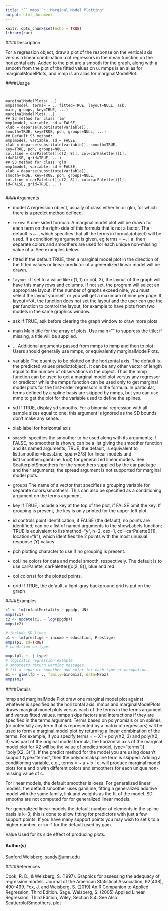 ---
title: "`` mmps``:  Marginal Model Plotting"
output: html_document
---

```{r setup, include=FALSE}
knitr::opts_chunk$set(echo = TRUE)
library(car)
```



####Description

For a regression object, draw a plot of the response on the vertical axis versus a linear combination
u of regressors in the mean function on the horizontal axis. Added to the plot are a smooth
for the graph, along with a smooth from the plot of the fitted values on u. mmps is an alias for
marginalModelPlots, and mmp is an alias for marginalModelPlot.

####Usage
<pre><code>

marginalModelPlots(...)
mmps(model, terms= ~ ., fitted=TRUE, layout=NULL, ask,
main, groups, key=TRUE, ...)
marginalModelPlot(...)
## S3 method for class 'lm'
mmp(model, variable, sd = FALSE,
xlab = deparse(substitute(variable)),
smooth=TRUE, key=TRUE, pch, groups=NULL, ...)
## Default S3 method:
mmp(model, variable, sd = FALSE,
xlab = deparse(substitute(variable)), smooth=TRUE,
key=TRUE, pch, groups=NULL,
col.line = carPalette()[c(2, 8)], col=carPalette()[1],
id=FALSE, grid=TRUE, ...)
## S3 method for class 'glm'
mmp(model, variable, sd = FALSE,
xlab = deparse(substitute(variable)),
smooth=TRUE, key=TRUE, pch, groups=NULL,
col.line = carPalette()[c(2, 8)], col=carPalette()[1],
id=FALSE, grid=TRUE, ...)

</code></pre>

####Arguments

* model A regression object, usually of class either lm or glm, for which there is a
predict method defined.
* `` terms ``:    A one-sided formula. A marginal model plot will be drawn for each term on the
right-side of this formula that is not a factor. The default is ~ ., which specifies
that all the terms in formula(object) will be used. If a conditioning argument
is given, eg terms = ~. | a, then separate colors and smoothers are used for
each unique non-missing value of a. See examples below.

* fitted If the default TRUE, then a marginal model plot in the direction of the fitted values or linear predictor of a generalized linear model will be drawn.
* ``layout`` :  If set to a value like c(1, 1) or c(4, 3), the layout of the graph will have
this many rows and columns. If not set, the program will select an appropriate
layout. If the number of graphs exceed nine, you must select the layout yourself, or you will get a maximum of nine per page. If layout=NA, the function does not set the layout and the user can use the par function to control the layout, for example to have plots from two models in the same graphics window.
* ask If TRUE, ask before clearing the graph window to draw more plots.
* main Main title for the array of plots. Use main="" to suppress the title; if missing, a title will be supplied.
* ... Additional arguments passed from mmps to mmp and then to plot. Users should generally use mmps, or equivalently marginalModelPlots.
* variable The quantity to be plotted on the horizontal axis. The default is the predicted
values predict(object). It can be any other vector of length equal to the number of observations in the object. Thus the mmp function can be used to get a marginal model plot versus any regressor or predictor while the mmps function can be used only to get marginal model plots for the first-order regressors in the formula. In particular, terms defined by a spline basis are skipped by mmps, but
you can use mmp to get the plot for the variable used to define the splines.
* sd If TRUE, display sd smooths. For a binomial regression with all sample sizes equal to one, this argument is ignored as the SD bounds don't make any sense.
* xlab label for horizontal axis
* `` smooth ``:  specifies the smoother to be used along with its arguments; if FALSE, no smoother
is shown; can be a list giving the smoother function and its named arguments;
TRUE, the default, is equivalent to list(smoother=loessLine, span=2/3) for
linear models and list(smoother=gamLine, k=3) for generalized linear models.
See ScatterplotSmoothers for the smoothers supplied by the car package and their arguments; the spread argument is not supported for marginal model plots.
* groups The name of a vector that specifies a grouping variable for separate colors/smoothers. This can also be specified as a conditioning argument on the terms argument.
* key If TRUE, include a key at the top of the plot, if FALSE omit the key. If grouping is present, the key is only printed for the upper-left plot.
* id controls point identification; if FALSE (the default), no points are identified; can
be a list of named arguments to the showLabels function; TRUE is equivalent to
list(method="y", n=2, cex=1, col=carPalette()[1], location="lr"),
which identifies the 2 points with the most unusual response (Y) values.
* pch plotting character to use if no grouping is present.
* col.line colors for data and model smooth, respectively. The default is to use carPalette, carPalette()[c(2, 8)], blue and red.
* col color(s) for the plotted points.
* grid If TRUE, the default, a light-gray background grid is put on the graph


####Examples

```{r}

c1 <- lm(infantMortality ~ ppgdp, UN)
mmps(c1)
c2 <- update(c1, ~ log(ppgdp))
mmps(c2)
```
```{r}
# include SD lines
p1 <- lm(prestige ~ income + education, Prestige)
mmps(p1, sd=TRUE)
# condition on type:
```
```{r}
mmps(p1, ~. | type)
# logisitic regression example
# smoothers return warning messages.
# fit a separate smoother and color for each type of occupation.
m1 <- glm(lfp ~ ., family=binomial, data=Mroz)
mmps(m1)
```
####Details

mmp and marginalModelPlot draw one marginal model plot against whatever is specified as the
horizontal axis. mmps and marginalModelPlots draws marginal model plots versus each of the
terms in the terms argument and versus fitted values. mmps skips factors and interactions if they are
specified in the terms argument. Terms based on polynomials or on splines (or potentially any term
that is represented by a matrix of regressors) will be used to form a marginal model plot by returning a linear combination of the terms. For example, if you specify terms = ~ X1 + poly(X2, 3) and poly(X2, 3) was part of the original model formula, the horizontal axis of the marginal model plot for X2 will be the value of predict(model, type="terms")[, "poly(X2, 3)"]). If the predict
method for the model you are using doesn’t support type="terms", then the polynomial/spline term
is skipped. Adding a conditioning variable, e.g., terms = ~ a + b | c, will produce marginal model plots for a and b with different colors and smoothers for each unique non-missing value of c.

For linear models, the default smoother is loess. For generalized linear models, the default smoother uses gamLine, fitting a generalized additive model with the same family, link and weights as the fit of the model. SD smooths are not computed for for generalized linear models.

For generalized linear models the default number of elements in the spline basis is k=3; this is done
to allow fitting for predictors with just a few support points. If you have many support points you may wish to set k to a higher number, or k=-1 for the default used by gam.












Value
Used for its side effect of producing plots.

#### Author(s)

Sanford Weisberg, <sandy@umn.edu>

####References

Cook, R. D., & Weisberg, S. (1997). Graphics for assessing the adequacy of regression models.
Journal of the American Statistical Association, 92(438), 490-499.
Fox, J. and Weisberg, S. (2019) An R Companion to Applied Regression, Third Edition. Sage.
Weisberg, S. (2005) Applied Linear Regression, Third Edition, Wiley, Section 8.4.
See Also
ScatterplotSmoothers, plot
